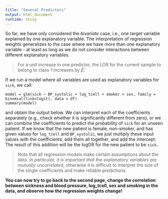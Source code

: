 ---
title: "Several Predictors"
output: html_document
runtime: shiny
---
So far, we have only considered the *bivariate* case, i.e., one target variable explained by one explanatory variable. The interpretation of regression weights generalizes to the case where we have more than one explanatory variable - at least as long as we do not consider interactions between different explanatory variables.

> For a unit increase in one predictor, the LOR for the current sample to belong to class 1 increases by ${\hat{\beta}}$.

If we run a model where all variables are used as explanatory variables for `sick`, we call:

```
model = glm(sick ~ BP_systolic + log_tcell + smoker + sex, family = binomial(link=logit), data = df)
summary(model)
```
and obtain the output below. We can interpret each of the coefficients separately (e.g., check whether it is significantly different from zero), or we can combine the coefficients to predict the probability of `sick` for an unseen patient. If we know that the new patient is female, non-smoker, and has given values for `log_tcell` and `BP_systolic`, we just multiply these input values with the coefficients, add them all together, and add the intercept. The result of this addition will be the logOR for the new patient to be `sick`.

>Note that all regression models make certain assumptions about the data. *In particular, it is important that the explanatory variables are mutually uncorrelated*, otherwise it is difficult to interpret the size of the single coefficients and make reliable predictions.


**You can now try to go back to the second page, change the correlation between sickness and blood pressure, log_tcell, sex and smoking in the data, and observe how the regression weights change!**

